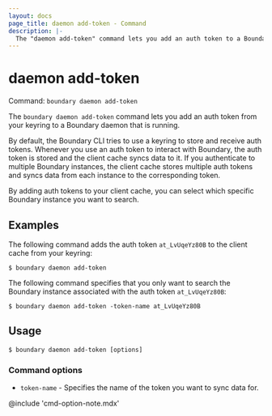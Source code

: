 ```yaml
---
layout: docs
page_title: daemon add-token - Command
description: |-
  The "daemon add-token" command lets you add an auth token to a Boundary daemon that is running.
---
```


# daemon add-token

Command: `boundary daemon add-token`

The `boundary daemon add-token` command lets you add an auth token from your keyring to a Boundary daemon that is running.

By default, the Boundary CLI tries to use a keyring to store and receive auth tokens.
Whenever you use an auth token to interact with Boundary, the auth token is stored and the client cache syncs data to it.
If you authenticate to multiple Boundary instances, the client cache stores multiple auth tokens and syncs data from each instance to the corresponding token.

By adding auth tokens to your client cache, you can select which specific Boundary instance you want to search.

## Examples

The following command adds the auth token `at_LvUqeYz80B` to the client cache from your keyring:

```shell-session
$ boundary daemon add-token
```

The following command specifies that you only want to search the Boundary instance associated with the auth token `at_LvUqeYz80B`:

```shell-session
$ boundary daemon add-token -token-name at_LvUqeYz80B
```

## Usage

<CodeBlockConfig hideClipboard>

```shell-session
$ boundary daemon add-token [options]
```

</CodeBlockConfig>

### Command options

- `token-name` - Specifies the name of the token you want to sync data for.

@include 'cmd-option-note.mdx'